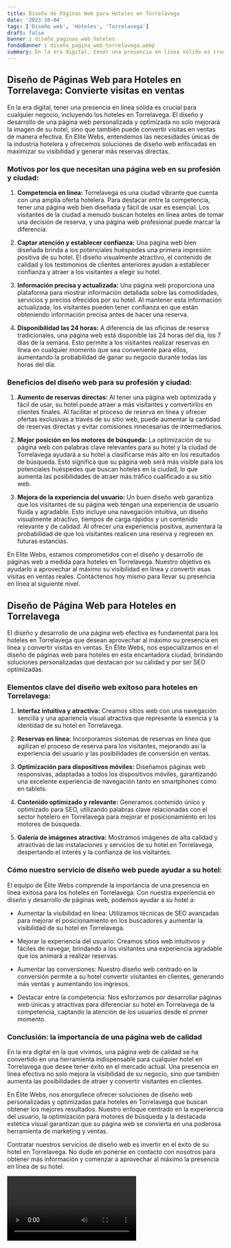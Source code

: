 ```yaml
---
title: Diseño de Páginas Web para Hoteles en Torrelavega
date: '2023-10-04'
tags: ['Diseño web', 'Hoteles', 'Torrelavega']
draft: false
banner : diseño_paginas_web_hoteles
fondoBanner : diseño_pagina_web_torrelavega.webp
summary: En la era digital, tener una presencia en línea sólida es crucial para cualquier negocio, incluyendo los hoteles en Torrelavega. El diseño y desarrollo de una página web personalizada y optimizada no solo mejorará la imagen de su hotel, sino que también puede convertir visitas en ventas de manera efectiva. En Elite Webs, entendemos las necesidades únicas de la industria hotelera y ofrecemos soluciones de diseño web enfocadas en maximizar su visibilidad y generar más reservas directas.
---
```


## Diseño de Páginas Web para Hoteles en Torrelavega: Convierte visitas en ventas

En la era digital, tener una presencia en línea sólida es crucial para cualquier negocio, incluyendo los hoteles en Torrelavega. El diseño y desarrollo de una página web personalizada y optimizada no solo mejorará la imagen de su hotel, sino que también puede convertir visitas en ventas de manera efectiva. En Elite Webs, entendemos las necesidades únicas de la industria hotelera y ofrecemos soluciones de diseño web enfocadas en maximizar su visibilidad y generar más reservas directas.

### Motivos por los que necesitan una página web en su profesión y ciudad:

1. **Competencia en línea:** Torrelavega es una ciudad vibrante que cuenta con una amplia oferta hotelera. Para destacar entre la competencia, tener una página web bien diseñada y fácil de usar es esencial. Los visitantes de la ciudad a menudo buscan hoteles en línea antes de tomar una decisión de reserva, y una página web profesional puede marcar la diferencia.

2. **Captar atención y establecer confianza:** Una página web bien diseñada brinda a los potenciales huéspedes una primera impresión positiva de su hotel. El diseño visualmente atractivo, el contenido de calidad y los testimonios de clientes anteriores ayudan a establecer confianza y atraer a los visitantes a elegir su hotel.

3. **Información precisa y actualizada:** Una página web proporciona una plataforma para mostrar información detallada sobre las comodidades, servicios y precios ofrecidos por su hotel. Al mantener esta información actualizada, los visitantes pueden tener confianza en que están obteniendo información precisa antes de hacer una reserva.

4. **Disponibilidad las 24 horas:** A diferencia de las oficinas de reserva tradicionales, una página web está disponible las 24 horas del día, los 7 días de la semana. Esto permite a los visitantes realizar reservas en línea en cualquier momento que sea conveniente para ellos, aumentando la probabilidad de ganar su negocio durante todas las horas del día.

### Beneficios del diseño web para su profesión y ciudad:

1. **Aumento de reservas directas:** Al tener una página web optimizada y fácil de usar, su hotel puede atraer a más visitantes y convertirlos en clientes finales. Al facilitar el proceso de reserva en línea y ofrecer ofertas exclusivas a través de su sitio web, puede aumentar la cantidad de reservas directas y evitar comisiones innecesarias de intermediarios.

2. **Mejor posición en los motores de búsqueda:** La optimización de su página web con palabras clave relevantes para su hotel y la ciudad de Torrelavega ayudará a su hotel a clasificarse más alto en los resultados de búsqueda. Esto significa que su página web será más visible para los potenciales huéspedes que buscan hoteles en la ciudad, lo que aumenta las posibilidades de atraer más tráfico cualificado a su sitio web.

3. **Mejora de la experiencia del usuario:** Un buen diseño web garantiza que los visitantes de su página web tengan una experiencia de usuario fluida y agradable. Esto incluye una navegación intuitiva, un diseño visualmente atractivo, tiempos de carga rápidos y un contenido relevante y de calidad. Al ofrecer una experiencia positiva, aumentará la probabilidad de que los visitantes realicen una reserva y regresen en futuras estancias.

En Elite Webs, estamos comprometidos con el diseño y desarrollo de páginas web a medida para hoteles en Torrelavega. Nuestro objetivo es ayudarlo a aprovechar al máximo su visibilidad en línea y convertir esas visitas en ventas reales. Contáctenos hoy mismo para llevar su presencia en línea al siguiente nivel.

<GifSeo />

<Cta />

## Diseño de Página Web para Hoteles en Torrelavega

El diseño y desarrollo de una página web efectiva es fundamental para los hoteles en Torrelavega que desean aprovechar al máximo su presencia en línea y convertir visitas en ventas. En Élite Webs, nos especializamos en el diseño de páginas web para hoteles en esta encantadora ciudad, brindando soluciones personalizadas que destacan por su calidad y por ser SEO optimizadas.

### Elementos clave del diseño web exitoso para hoteles en Torrelavega:

1. **Interfaz intuitiva y atractiva:** Creamos sitios web con una navegación sencilla y una apariencia visual atractiva que represente la esencia y la identidad de su hotel en Torrelavega.

2. **Reservas en línea:** Incorporamos sistemas de reservas en línea que agilizan el proceso de reserva para los visitantes, mejorando así la experiencia del usuario y las posibilidades de conversión en ventas.

3. **Optimización para dispositivos móviles:** Diseñamos páginas web responsivas, adaptadas a todos los dispositivos móviles, garantizando una excelente experiencia de navegación tanto en smartphones como en tablets.

4. **Contenido optimizado y relevante:** Generamos contenido único y optimizado para SEO, utilizando palabras clave relacionadas con el sector hotelero en Torrelavega para mejorar el posicionamiento en los motores de búsqueda.

5. **Galería de imágenes atractiva:** Mostramos imágenes de alta calidad y atractivas de las instalaciones y servicios de su hotel en Torrelavega, despertando el interés y la confianza de los visitantes.

### Cómo nuestro servicio de diseño web puede ayudar a su hotel:

El equipo de Élite Webs comprende la importancia de una presencia en línea exitosa para los hoteles en Torrelavega. Con nuestra experiencia en diseño y desarrollo de páginas web, podemos ayudar a su hotel a:

- Aumentar la visibilidad en línea: Utilizamos técnicas de SEO avanzadas para mejorar el posicionamiento en los buscadores y aumentar la visibilidad de su hotel en Torrelavega.

- Mejorar la experiencia del usuario: Creamos sitios web intuitivos y fáciles de navegar, brindando a los visitantes una experiencia agradable que los animará a realizar reservas.

- Aumentar las conversiones: Nuestro diseño web centrado en la conversión permite a su hotel convertir visitantes en clientes, generando más ventas y aumentando los ingresos.

- Destacar entre la competencia: Nos esforzamos por desarrollar páginas web únicas y atractivas para diferenciar su hotel en Torrelavega de la competencia, captando la atención de los usuarios desde el primer momento.

### Conclusión: la importancia de una página web de calidad

En la era digital en la que vivimos, una página web de calidad se ha convertido en una herramienta indispensable para cualquier hotel en Torrelavega que desee tener éxito en el mercado actual. Una presencia en línea efectiva no solo mejora la visibilidad de su negocio, sino que también aumenta las posibilidades de atraer y convertir visitantes en clientes.

En Élite Webs, nos enorgullece ofrecer soluciones de diseño web personalizadas y optimizadas para hoteles en Torrelavega que buscan obtener los mejores resultados. Nuestro enfoque centrado en la experiencia del usuario, la optimización para motores de búsqueda y la destacada estética visual garantizan que su página web se convierta en una poderosa herramienta de marketing y ventas.

Contratar nuestros servicios de diseño web es invertir en el éxito de su hotel en Torrelavega. No dude en ponerse en contacto con nosotros para obtener más información y comenzar a aprovechar al máximo la presencia en línea de su hotel.

<Video />

<CtaBot job='Hoteles' city='Torrelavega'/>

<Gmaps query='Torrelavega+españa+maps' />